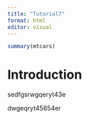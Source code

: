 ```yaml
---
title: "Tutorial7"
format: html
editor: visual
---
```


```r
summary(mtcars)
```


# Introduction

sedfgsrwgqeryt43e

dwgeqryt45654er